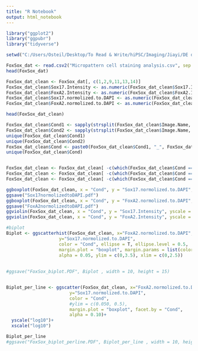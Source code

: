 ```yaml
---
title: "R Notebook"
output: html_notebook
---
```


```r
library("ggplot2")
library("ggpubr")
library("tidyverse")
```




```r

setwd("C:/Users/Osteil/Desktop/To Read & Write/hiPSC/Imaging/Jiayi/DE day 4 trial 1 original image")

FoxSox_dat <- read.csv2("Micropattern cell staining analysis.csv", sep = ",")
head(FoxSox_dat)

FoxSox_dat_clean <- FoxSox_dat[, c(1,2,9,11,13,14)]
FoxSox_dat_clean$Sox17.Intensity <- as.numeric(FoxSox_dat_clean$Sox17.Intensity)
FoxSox_dat_clean$FoxA2.Intensity <- as.numeric(FoxSox_dat_clean$FoxA2.Intensity)
FoxSox_dat_clean$Sox17.normolized.to.DAPI <- as.numeric(FoxSox_dat_clean$Sox17.normolized.to.DAPI)
FoxSox_dat_clean$FoxA2.normolized.to.DAPI <- as.numeric(FoxSox_dat_clean$FoxA2.normolized.to.DAPI)

head(FoxSox_dat_clean)

FoxSox_dat_clean$Cond1 <- sapply(strsplit(FoxSox_dat_clean$Image.Name, " "), "[", 1)
FoxSox_dat_clean$Cond2 <- sapply(strsplit(FoxSox_dat_clean$Image.Name, " "), "[", 2)
unique(FoxSox_dat_clean$Cond1)
unique(FoxSox_dat_clean$Cond2)
FoxSox_dat_clean$Cond <- paste0(FoxSox_dat_clean$Cond1, "_", FoxSox_dat_clean$Cond2)
unique(FoxSox_dat_clean$Cond)


FoxSox_dat_clean <- FoxSox_dat_clean[ -c(which(FoxSox_dat_clean$Cond == "FA3_P52")), ]
FoxSox_dat_clean <- FoxSox_dat_clean[ -c(which(FoxSox_dat_clean$Cond == "MB3_P60")), ]
FoxSox_dat_clean <- FoxSox_dat_clean[ -c(which(FoxSox_dat_clean$Cond == "Dox2_Veh")), ]


```

```r
ggboxplot(FoxSox_dat_clean, x = "Cond", y = "Sox17.normolized.to.DAPI", yscale = "log10")
ggsave("Sox17normolizedtoDAPI.pdf")
ggboxplot(FoxSox_dat_clean, x = "Cond", y = "FoxA2.normolized.to.DAPI", yscale = "log10")
ggsave("FoxA2normolizedtoDAPI.pdf")
ggviolin(FoxSox_dat_clean, x = "Cond", y = "Sox17.Intensity", yscale = "log10")
ggviolin(FoxSox_dat_clean, x = "Cond", y = "FoxA2.Intensity", yscale = "log10")

```


```r
#biplot
Biplot <- ggscatterhist(FoxSox_dat_clean, x="FoxA2.normolized.to.DAPI", 
                    y="Sox17.normolized.to.DAPI", 
                    color = "Cond", ellipse = T, ellipse.level = 0.5,
                    margin.plot = "boxplot", margin.params = list(color = "Cond", ylim = c(0.005, 0.5)),
                    alpha = 0.05, ylim = c(0,3.5), xlim = c(0,2.5))
                    
  
#ggsave("FoxSox_biplot.PDF", Biplot , width = 10, height = 15)


Biplot_per_line <- ggscatter(FoxSox_dat_clean, x="FoxA2.normolized.to.DAPI", 
                        y="Sox17.normolized.to.DAPI", 
                        color = "Cond", 
                        #ylim = c(0.050, 0.5),
                        margin.plot = "boxplot", facet.by = "Cond", 
                        alpha = 0.10)+
  yscale("log10")+
  xscale("log10")

Biplot_per_line
#ggsave("FoxSox_biplot_perline.PDF", Biplot_per_line , width = 10, height = 15)

          
```
